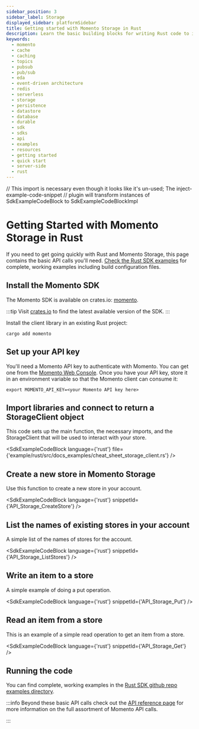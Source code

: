 ```yaml
---
sidebar_position: 3
sidebar_label: Storage
displayed_sidebar: platformSidebar
title: Getting started with Momento Storage in Rust
description: Learn the basic building blocks for writing Rust code to interact with Momento Storage.
keywords:
  - momento
  - cache
  - caching
  - topics
  - pubsub
  - pub/sub
  - eda
  - event-driven architecture
  - redis
  - serverless
  - storage
  - persistence
  - datastore
  - database
  - durable
  - sdk
  - sdks
  - api
  - examples
  - resources
  - getting started
  - quick start
  - server-side
  - rust
---
```


// This import is necessary even though it looks like it's un-used; The inject-example-code-snippet
// plugin will transform instances of SdkExampleCodeBlock to SdkExampleCodeBlockImpl

# Getting Started with Momento Storage in Rust

If you need to get going quickly with Rust and Momento Storage, this page contains the basic API calls you'll need. [Check the Rust SDK examples](https://github.com/momentohq/client-sdk-rust/tree/main/examples) for complete, working examples including build configuration files.

## Install the Momento SDK

The Momento SDK is available on crates.io: [momento](https://crates.io/crates/momento).

:::tip
Visit [crates.io](https://crates.io/crates/momento) to find the latest available version of the SDK.
:::

Install the client library in an existing Rust project:

```cli
cargo add momento
```

## Set up your API key

You'll need a Momento API key to authenticate with Momento.  You can get one from the [Momento Web Console](https://console.gomomento.com/api-keys).
Once you have your API key, store it in an environment variable so that the Momento client can consume it:

```
export MOMENTO_API_KEY=<your Momento API key here>
```

## Import libraries and connect to return a StorageClient object
This code sets up the main function, the necessary imports, and the StorageClient that will be used to interact with your store.

<SdkExampleCodeBlock language={'rust'} file={'example/rust/src/docs_examples/cheat_sheet_storage_client.rs'} />

## Create a new store in Momento Storage
Use this function to create a new store in your account.

<SdkExampleCodeBlock language={'rust'} snippetId={'API_Storage_CreateStore'} />


## List the names of existing stores in your account
A simple list of the names of stores for the account.

<SdkExampleCodeBlock language={'rust'} snippetId={'API_Storage_ListStores'} />

## Write an item to a store
A simple example of doing a put operation.

<SdkExampleCodeBlock language={'rust'} snippetId={'API_Storage_Put'} />

## Read an item from a store
This is an example of a simple read operation to get an item from a store.

<SdkExampleCodeBlock language={'rust'} snippetId={'API_Storage_Get'} />

## Running the code

You can find complete, working examples in the [Rust SDK github repo examples directory](https://github.com/momentohq/client-sdk-rust/tree/main/example).

:::info
Beyond these basic API calls check out the [API reference page](/storage/develop/api-reference/index.mdx) for more information on the full assortment of Momento API calls.

:::
